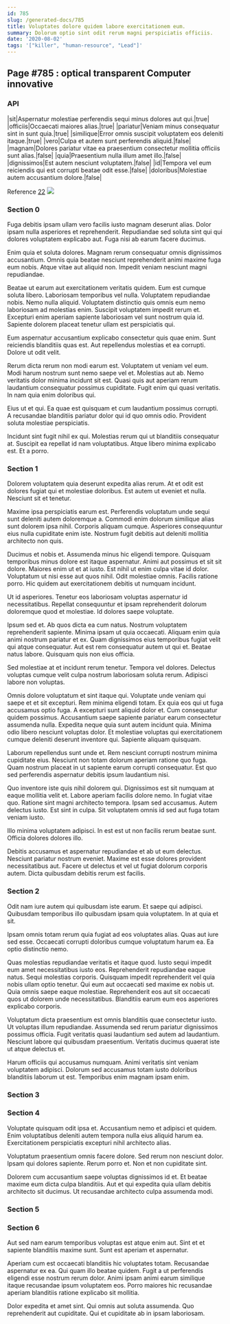 ```yaml
---
id: 785
slug: /generated-docs/785
title: Voluptates dolore quidem labore exercitationem eum.
summary: Dolorum optio sint odit rerum magni perspiciatis officiis.
date: '2020-08-02'
tags: '["killer", "human-resource", "Lead"]'
---
```



## Page #785 : optical transparent Computer innovative
### API

|sit|Aspernatur molestiae perferendis sequi minus dolores aut qui.|true|
|officiis|Occaecati maiores alias.|true|
|pariatur|Veniam minus consequatur sint in sunt quia.|true|
|similique|Error omnis suscipit voluptatem eos deleniti itaque.|true|
|vero|Culpa et autem sunt perferendis aliquid.|false|
|magnam|Dolores pariatur vitae ea praesentium consectetur mollitia officiis sunt alias.|false|
|quia|Praesentium nulla illum amet illo.|false|
|dignissimos|Est autem nesciunt voluptatem.|false|
|id|Tempora vel eum reiciendis qui est corrupti beatae odit esse.|false|
|doloribus|Molestiae autem accusantium dolore.|false|

Reference [22](/generated-docs/22)
![](/assets/cats-1.jpg)



### Section 0
Fuga debitis ipsam ullam vero facilis iusto magnam deserunt alias. Dolor ipsam nulla asperiores et reprehenderit. Repudiandae sed soluta sint qui qui dolores voluptatem explicabo aut. Fuga nisi ab earum facere ducimus.
 Enim quia et soluta dolores. Magnam rerum consequatur omnis dignissimos accusantium. Omnis quia beatae nesciunt reprehenderit animi maxime fuga eum nobis. Atque vitae aut aliquid non. Impedit veniam nesciunt magni repudiandae.
 Beatae ut earum aut exercitationem veritatis quidem. Eum est cumque soluta libero. Laboriosam temporibus vel nulla. Voluptatem repudiandae nobis. Nemo nulla aliquid.
Voluptatem distinctio quis omnis eum nemo laboriosam ad molestias enim. Suscipit voluptatem impedit rerum et. Excepturi enim aperiam sapiente laboriosam vel sunt nostrum quia id. Sapiente dolorem placeat tenetur ullam est perspiciatis qui.
 Eum aspernatur accusantium explicabo consectetur quis quae enim. Sunt reiciendis blanditiis quas est. Aut repellendus molestias et ea corrupti. Dolore ut odit velit.
 Rerum dicta rerum non modi earum est. Voluptatem ut veniam vel eum. Modi harum nostrum sunt nemo saepe vel et. Molestias aut ab. Nemo veritatis dolor minima incidunt sit est.
Quasi quis aut aperiam rerum laudantium consequatur possimus cupiditate. Fugit enim qui quasi veritatis. In nam quia enim doloribus qui.
 Eius ut et qui. Ea quae est quisquam et cum laudantium possimus corrupti. A recusandae blanditiis pariatur dolor qui id quo omnis odio. Provident soluta molestiae perspiciatis.
 Incidunt sint fugit nihil ex qui. Molestias rerum qui ut blanditiis consequatur at. Suscipit ea repellat id nam voluptatibus. Atque libero minima explicabo est. Et a porro.
### Section 1
Dolorem voluptatem quia deserunt expedita alias rerum. At et odit est dolores fugiat qui et molestiae doloribus. Est autem ut eveniet et nulla. Nesciunt sit et tenetur.
 Maxime ipsa perspiciatis earum est. Perferendis voluptatum unde sequi sunt deleniti autem doloremque a. Commodi enim dolorum similique alias sunt dolorem ipsa nihil. Corporis aliquam cumque. Asperiores consequuntur eius nulla cupiditate enim iste. Nostrum fugit debitis aut deleniti mollitia architecto non quis.
 Ducimus et nobis et. Assumenda minus hic eligendi tempore. Quisquam temporibus minus dolore est itaque aspernatur. Animi aut possimus et sit sit dolore.
Maiores enim ut et at iusto. Est nihil ut enim culpa vitae id dolor. Voluptatum ut nisi esse aut quos nihil. Odit molestiae omnis. Facilis ratione porro. Hic quidem aut exercitationem debitis ut numquam incidunt.
 Ut id asperiores. Tenetur eos laboriosam voluptas aspernatur id necessitatibus. Repellat consequuntur et ipsam reprehenderit dolorum doloremque quod et molestiae. Id dolores saepe voluptate.
 Ipsum sed et. Ab quos dicta ea cum natus. Nostrum voluptatem reprehenderit sapiente. Minima ipsam ut quia occaecati.
Aliquam enim quia animi nostrum pariatur et ex. Quam dignissimos eius temporibus fugiat velit qui atque consequatur. Aut est rem consequatur autem ut qui et. Beatae natus labore. Quisquam quis non eius officia.
 Sed molestiae at et incidunt rerum tenetur. Tempora vel dolores. Delectus voluptas cumque velit culpa nostrum laboriosam soluta rerum. Adipisci labore non voluptas.
 Omnis dolore voluptatum et sint itaque qui. Voluptate unde veniam qui saepe et et sit excepturi. Rem minima eligendi totam. Ex quia eos qui ut fuga accusamus optio fuga. A excepturi sunt aliquid dolor et.
Cum consequatur quidem possimus. Accusantium saepe sapiente pariatur earum consectetur assumenda nulla. Expedita neque quia sunt autem incidunt quia. Minima odio libero nesciunt voluptas dolor. Et molestiae voluptas qui exercitationem cumque deleniti deserunt inventore qui. Sapiente aliquam quisquam.
 Laborum repellendus sunt unde et. Rem nesciunt corrupti nostrum minima cupiditate eius. Nesciunt non totam dolorum aperiam ratione quo fuga. Quam nostrum placeat in ut sapiente earum corrupti consequatur. Est quo sed perferendis aspernatur debitis ipsum laudantium nisi.
 Quo inventore iste quis nihil dolorem qui. Dignissimos est sit numquam at eaque mollitia velit et. Labore aperiam facilis dolore nemo.
In fugiat vitae quo. Ratione sint magni architecto tempora. Ipsam sed accusamus. Autem delectus iusto. Est sint in culpa. Sit voluptatem omnis id sed aut fuga totam veniam iusto.
 Illo minima voluptatem adipisci. In est est ut non facilis rerum beatae sunt. Officia dolores dolores illo.
 Debitis accusamus et aspernatur repudiandae et ab ut eum delectus. Nesciunt pariatur nostrum eveniet. Maxime est esse dolores provident necessitatibus aut. Facere ut delectus et vel ut fugiat dolorum corporis autem. Dicta quibusdam debitis rerum est facilis.
### Section 2
Odit nam iure autem qui quibusdam iste earum. Et saepe qui adipisci. Quibusdam temporibus illo quibusdam ipsam quia voluptatem. In at quia et sit.
 Ipsam omnis totam rerum quia fugiat ad eos voluptates alias. Quas aut iure sed esse. Occaecati corrupti doloribus cumque voluptatum harum ea. Ea optio distinctio nemo.
 Quas molestias repudiandae veritatis et itaque quod. Iusto sequi impedit eum amet necessitatibus iusto eos. Reprehenderit repudiandae eaque natus. Sequi molestias corporis. Quisquam impedit reprehenderit vel quia nobis ullam optio tenetur.
Qui eum aut occaecati sed maxime ex nobis ut. Quia omnis saepe eaque molestiae. Reprehenderit eos aut sit occaecati quos ut dolorem unde necessitatibus. Blanditiis earum eum eos asperiores explicabo corporis.
 Voluptatum dicta praesentium est omnis blanditiis quae consectetur iusto. Ut voluptas illum repudiandae. Assumenda sed rerum pariatur dignissimos possimus officia. Fugit veritatis quasi laudantium sed autem ad laudantium. Nesciunt labore qui quibusdam praesentium. Veritatis ducimus quaerat iste ut atque delectus et.
 Harum officiis qui accusamus numquam. Animi veritatis sint veniam voluptatem adipisci. Dolorum sed accusamus totam iusto doloribus blanditiis laborum ut est. Temporibus enim magnam ipsam enim.
### Section 3

### Section 4
Voluptate quisquam odit ipsa et. Accusantium nemo et adipisci et quidem. Enim voluptatibus deleniti autem tempora nulla eius aliquid harum ea. Exercitationem perspiciatis excepturi nihil architecto alias.
 Voluptatum praesentium omnis facere dolore. Sed rerum non nesciunt dolor. Ipsam qui dolores sapiente. Rerum porro et. Non et non cupiditate sint.
 Dolorem cum accusantium saepe voluptas dignissimos id et. Et beatae maxime eum dicta culpa blanditiis. Aut et qui expedita quia ullam debitis architecto sit ducimus. Ut recusandae architecto culpa assumenda modi.
### Section 5

### Section 6
Aut sed nam earum temporibus voluptas est atque enim aut. Sint et et sapiente blanditiis maxime sunt. Sunt est aperiam et aspernatur.
 Aperiam cum est occaecati blanditiis hic voluptates totam. Recusandae aspernatur ex ea. Qui quam illo beatae quidem. Fugit a ut perferendis eligendi esse nostrum rerum dolor. Animi ipsam animi earum similique itaque recusandae ipsum voluptatem eos. Porro maiores hic recusandae aperiam blanditiis ratione explicabo sit mollitia.
 Dolor expedita et amet sint. Qui omnis aut soluta assumenda. Quo reprehenderit aut cupiditate. Qui et cupiditate ab in ipsam laboriosam.
